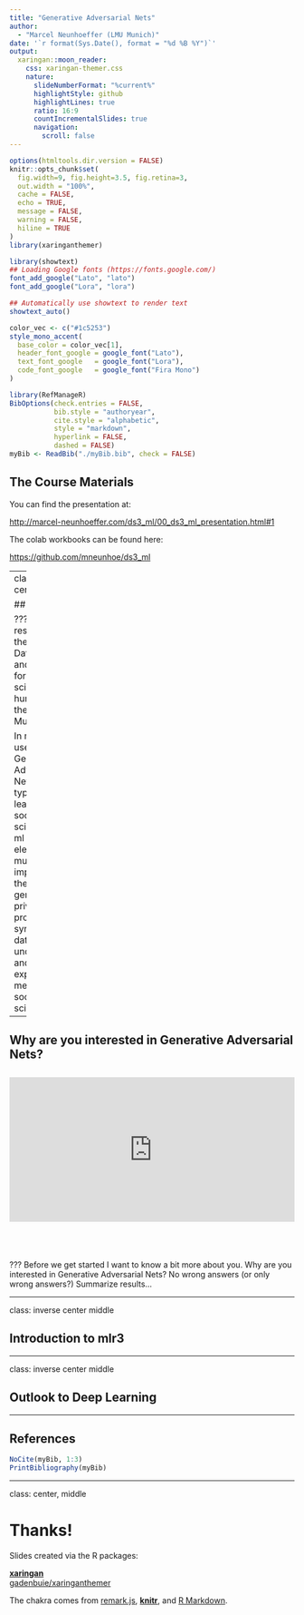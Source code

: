 ```yaml
---
title: "Generative Adversarial Nets"
author: 
  - "Marcel Neunhoeffer (LMU Munich)"
date: '`r format(Sys.Date(), format = "%d %B %Y")`'
output:
  xaringan::moon_reader:
    css: xaringan-themer.css
    nature:
      slideNumberFormat: "%current%"
      highlightStyle: github
      highlightLines: true
      ratio: 16:9
      countIncrementalSlides: true
      navigation:
        scroll: false
---
```


```r
options(htmltools.dir.version = FALSE)
knitr::opts_chunk$set(
  fig.width=9, fig.height=3.5, fig.retina=3,
  out.width = "100%",
  cache = FALSE,
  echo = TRUE,
  message = FALSE, 
  warning = FALSE,
  hiline = TRUE
)
library(xaringanthemer)

library(showtext)
## Loading Google fonts (https://fonts.google.com/)
font_add_google("Lato", "lato")
font_add_google("Lora", "lora")

## Automatically use showtext to render text
showtext_auto()

```

```r
color_vec <- c("#1c5253")
style_mono_accent(
  base_color = color_vec[1],
  header_font_google = google_font("Lato"),
  text_font_google   = google_font("Lora"),
  code_font_google   = google_font("Fira Mono")
)
```

```r
library(RefManageR)
BibOptions(check.entries = FALSE,
           bib.style = "authoryear",
           cite.style = "alphabetic",
           style = "markdown",
           hyperlink = FALSE,
           dashed = FALSE)
myBib <- ReadBib("./myBib.bib", check = FALSE)
```

<style type="text/css">
.remark-slide-content {
    font-size: 30px;
}

.table {
  font-size: 8px;
}


</style>

## The Course Materials

You can find the presentation at:

[http://marcel-neunhoeffer.com/ds3_ml/00_ds3_ml_presentation.html#1](http://marcel-neunhoeffer.com/ds3_ml/00_ds3_ml_presentation.html#1)

The colab workbooks can be found here:

[https://github.com/mneunhoe/ds3_ml](https://github.com/mneunhoe/ds3_ml)

---
class: inverse center middle

## About Me

???
Marcel, researcher at the chair of Data science and statistics for the social sciences and humanities at the LMU Munich

In my work I use Generative Adversarial Networks, a type of deep learning for social scientists.
E.g. ml to predict elections, multiple imputation, the generation of privacy protective synthetic data, understanding and explaining ML methods to social scientists

---

## Why are you interested in Generative Adversarial Nets?

<div style='position: relative; padding-bottom: 56.25%; padding-top: 35px; height: 0; overflow: hidden;'><iframe sandbox='allow-scripts allow-same-origin allow-presentation' allowfullscreen='true' allowtransparency='true' frameborder='0' height='315' src='https://www.mentimeter.com/embed/03561f4c35dc802b68babe85b8683a2c/f8b872791827' style='position: absolute; top: 10; left: 0; width: 100%; height: 80%;' width='420'></iframe></div>


???
Before we get started I want to know a bit more about you. Why are you interested in Generative Adversarial Nets? No wrong answers (or only wrong answers?) 
Summarize results...


---

class: inverse center middle

## Introduction to mlr3

---

class: inverse center middle

## Outlook to Deep Learning

---

## References

```r
NoCite(myBib, 1:3)
PrintBibliography(myBib)

```

---
class: center, middle

# Thanks!

Slides created via the R packages:

[**xaringan**](https://github.com/yihui/xaringan)<br>
[gadenbuie/xaringanthemer](https://github.com/gadenbuie/xaringanthemer)

The chakra comes from [remark.js](https://remarkjs.com), [**knitr**](http://yihui.name/knitr), and [R Markdown](https://rmarkdown.rstudio.com).
